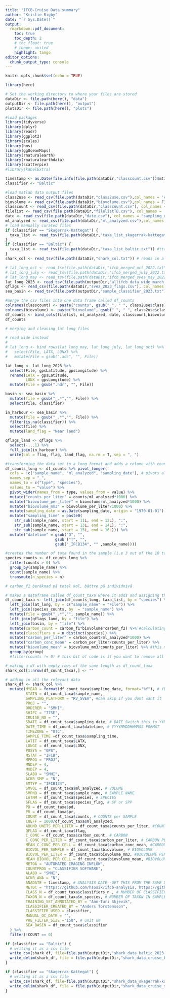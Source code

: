 ```yaml
---
title: "IFCB-Cruise Data summary"
author: "Kristie Rigby"
date: "`r Sys.Date()`"
output: 
  rmarkdown::pdf_document:
    toc: true
    toc_depth: 2
    # toc_float: true
    # theme: united
    highlight: tango 
editor_options:
  chunk_output_type: console
---
```


```r
knitr::opts_chunk$set(echo = TRUE)
```

```r
library(here)

# Set the working directory to where your files are stored
dataDir <- file.path(here(), "data")
outputDir <- file.path(here(), "output")
plotsDir <- file.path(here(), "plots")
```


```r
#load packages
library(tidyverse)
library(dplyr)
library(readr)
library(ggplot2)
library(scales)
library(hms)
library(ggOceanMaps)
library(rnaturalearth)
library(rnaturalearthdata)
library(scatterpie)
#library(kabelExtra)
```

```r
timestamp <- as.Date(file.info(file.path(dataDir,"classcount.csv"))$mtime)
classifier <- "Baltic"

#load matlab data output files
class2use <- read_csv(file.path(dataDir,"class2use.csv"),col_names = 'class')
biovolume <- read_csv(file.path(dataDir,"biovolume.csv"),col_names = F)
classcount <- read_csv(file.path(dataDir,"classcount.csv"), col_names = F)
filelist <- read_csv(file.path(dataDir,"filelistTB.csv"), col_names = 'sample_name')
date <- read_csv(file.path(dataDir,"date.csv"), col_names = "sampling_date")
ml_analyzed <- read_csv(file.path(dataDir,"ml_analyzed.csv"),col_names = "ml_analyzed")
# load manually curated files
if (classifier == "Skagerrak-Kattegat") {
  taxa_list <- read_tsv(file.path(dataDir,"taxa_list_skagerrak-kattegat.txt")) #ttaxa list to make the groups (change this file when you add more species)
}
if (classifier == "Baltic") {
  taxa_list <- read_tsv(file.path(dataDir,"taxa_list_baltic.txt")) #ttaxa list to make the groups (change this file when you add more species)
}
shark_col <- read_tsv(file.path(dataDir,"shark_col.txt")) # reads in a list of all the columns needed for the shark database

# lat_long_oct <- read_tsv(file.path(dataDir,"ifcb_merged_oct_2022.txt")) #reads in the latitude and longitude files
# lat_long_july <- read_tsv(file.path(dataDir,"ifcb_merged_july_2022.txt"))
# lat_long_may <- read_tsv(file.path(dataDir,"ifcb_merged_svea_may_2022.txt"))
lat_long_2023 <- read_tsv(file.path(outputDir,"allifcb_data_wide_march_2023.txt"))
qflags <- read_csv(file.path(dataDir,"svea_2023_flags.csv"), col_names = T)
sea_basin <- read_tsv(file.path(outputDir,"sample_classifier_2023.txt"))
```


```r
#merge the csv files into one data frame called df_counts
colnames(classcount) <- paste("counts", gsub("_", " ", class2use$class), sep="_") # assign species names from class2use to classcount
colnames(biovolume) <- paste("biovolume", gsub("_", " ", class2use$class), sep="_") # assign species names from class2use to biovolume
df_counts <- bind_cols(filelist, ml_analyzed, date, classcount,biovolume) #combine the filelist with the ml_analayzed and classcount
df_counts
```

```r
# merging and cleaning lat long files

# read wide instead
# 
# lat_long <- bind_rows(lat_long_may, lat_long_july, lat_long_oct) %>% 
#   select(File, LATX, LONX) %>% 
#   mutate(File = gsub(".adc", "", File))

lat_long <- lat_long_2023 %>%
  select(File, gpsLatitude, gpsLongitude) %>%
  rename(LATX = gpsLatitude,
         LONX = gpsLongitude) %>%
  mutate(File = gsub(".hdr", "", File))

basin <- sea_basin %>%
  mutate(file = gsub("_.*","", File)) %>%
  select(file, classifier)

in_harbour <- sea_basin %>%
  mutate(file = gsub("_.*","", File)) %>%
  filter(is.na(classifier)) %>%
  select(file) %>%
  mutate(land_flag = "Near land")

qflags_land <- qflags %>%
  select(-...1) %>%
  full_join(in_harbour) %>%
  unite(col = flag, flag, land_flag, na.rm = T, sep = ", ")
```

```r
#transforming the data set to a long format and adds a column with counts per litre 
df_counts_long <- df_counts %>% pivot_longer(
  cols = !c("sample_name", "ml_analyzed", "sampling_date"), # pivots all but these
  names_sep = "_",
  names_to = c("type", "species"), 
  values_to = "value") %>% 
  pivot_wider(names_from = type, values_from = value) %>% 
  mutate("counts_per_liter" = counts/ml_analyzed*1000) %>% 
  mutate("biovolume_per_liter" = biovolume/ml_analyzed*1000) %>% 
  mutate("biovolume_mm3" = biovolume_per_liter/1000) %>% 
  mutate(sampling_date = as.Date(sampling_date, origin = "1970-01-01") - 719529) %>% 
  mutate("sampling_time" = paste0(
    str_sub(sample_name, start = 11L, end = 12L), ":", 
    str_sub(sample_name, start = 13L, end = 14L), ":",
    str_sub(sample_name, start = 15L, end = 16L))) %>% 
  mutate("datetime" = gsub("D", "", 
                      gsub ("T", "", 
                      gsub("_IFCB134", "" ,sample_name))))
```

```r
#creates the number of taxa found in the sample (i.e 3 out of the 10 total)
species_counts <- df_counts_long %>% 
  filter(counts > 0) %>% 
  group_by(sample_name) %>% 
  count(sample_name) %>% 
  transmute(n_species = n)
```


```r
# carbon_f1 beräknad på total kol, bättre på individnivå

# makes a dataframe called df_count_taxa where it adds and assigning the group and HAB to the species (long format). Adds the columns for the carbon content, and the means
df_count_taxa <- left_join(df_counts_long, taxa_list, by = "species") %>% 
  left_join(lat_long, by = c("sample_name" = "File")) %>% 
  left_join(species_counts, by  = "sample_name") %>% 
  mutate(file = gsub("_.*","", sample_name)) %>%
  left_join(qflags_land, by = "file") %>%
  left_join(basin, by = "file") %>%
  mutate(carbon_count = carbon_f1*biovolume^carbon_f2) %>% #calculating carbon divide this by the counts
  mutate(classifiers_n = n_distinct(species)) %>%
  mutate("carbon_per_liter" = carbon_count/ml_analyzed*1000) %>%
  mutate("carbon_conc_mean" = carbon_per_liter/counts_per_liter) %>%
  mutate("biovolume_mean" = biovolume_mm3/counts_per_liter) %>% #this makes a biovolume per liter column with the adjusted units mm3
  group_by(group)
  #filter(counts != 0) # this bit of code is if you want to remove all the rows with 0 values
```


```r
# making a df with empty rows of the same length as df_count_taxa
shark_col[1:nrow(df_count_taxa),] <- ""

# adding in all the relevant data
shark_df <- shark_col %>% 
  mutate(MYEAR = format(df_count_taxa$sampling_date, format="%Y"), # YEAR
         STATN = df_count_taxa$sample_name,
         SAMPLING_PLATFORM = "RV_SVEA", #can skip if you dont want it
         PROJ = "",
         ORDERER = "SMHI", 
         SHIPC = "77SE",
         CRUISE_NO = "",
         SDATE = df_count_taxa$sampling_date, # DATE Switch this to YYMM
         DATE_TIME = df_count_taxa$datetime, # YYYYMMDDHHMMSS FORMAT
         TIMEZONE = "UTC",
         SAMPLE_TIME =df_count_taxa$sampling_time,
         LATIT = df_count_taxa$LATX,
         LONGI = df_count_taxa$LONX,
         POSYS = "GPS",
         MSTAT = "IFCB",
         MPROG = "PROJ",
         MNDEP = 4,
         MXDEP = 4,
         SLABO = "SMHI",
         ACKR_SMP = "N",
         SMTYP = "IFCB134",
         SMVOL = df_count_taxa$ml_analyzed, # VOLUME
         SMPNO = df_count_taxa$sample_name, # SAMPLE NAME
         LATNM = df_count_taxa$species, # SPECIES
         SFLAG = df_count_taxa$species_flag, # SP or SPP
         PD = df_count_taxa$pd,
         PR = df_count_taxa$pr,
         COUNT = df_count_taxa$counts, # COUNTS per SAMPLE
         COEFF = 1000/df_count_taxa$ml_analyzed,
         ABUND_UNITS_PER_LITER = df_count_taxa$counts_per_liter, #COUNTS PER LITER
         QFLAG = df_count_taxa$flag,
         C_CONC = df_count_taxa$carbon_count, # CARBON
         C_CONC_PER_LITER = df_count_taxa$carbon_per_liter, # CARBON PER LITER
         MEAN_C_CONC_PER_CELL = df_count_taxa$carbon_conc_mean, #CARBON DIVIDED BY THE CELL COUNT
         BIOVOL_PER_SAMPLE = df_count_taxa$biovolume, # BIOVOLUME
         BIOVOL_PER_LITER = df_count_taxa$biovolume_mm3, #BIOVOLUME PER LITER
         MEAN_BIOVOL_PER_CELL = df_count_taxa$biovolume_mean, #BIOVOLUME mm3 per liter DIVIDED BY THE CELL COUNT per liter
         METOA = "AUTOMATED IMAGING INFLOW",
         COUNTPROG = "CLASSIFIER SOFTWARE", 
         ALABO = "SMHI",
         ACKR_ANA = "N",
         ANADATE = timestamp, # ANALYSIS DATE -GET THIS FROM THE SAVE DATE ON THE MATLAB FILE?
         METDC = "https://github.com/hsosik/ifcb-analysis, https://github.com/kudelalab/PSD", # METHOD
         CLASS_N = df_count_taxa$classifiers_n , # NUMBER OF CLASSIFIERS
         TAXON_N = df_count_taxa$n_species, # NUMBER OF TAXON IN SAMPLE ## cahnge this is shark col
         TRAINING_SET_ANNOTATED_BY = "Ann-Turi Skjevik",
         CLASSIFIER_CREATED_BY = "Anders Torstensson",
         CLASSIFIER_USED = classifier,
         MANUAL_QC_DATE = "",
         PRE_FILTER_SIZE ="150", # unit um
         SEA_BASIN = df_count_taxa$classifier
  ) %>%
  filter(!COUNT == 0)

if (classifier == "Baltic") {
  # writing it as a csv file
  write_csv(shark_df, file=file.path(outputDir,"shark_data_baltic_2023.csv")) #change to tab separated
  write_delim(shark_df, file = file.path(outputDir,"shark_data_cruise_baltic_2023.txt"), delim = "\t", na = "") #this is for a tab delimited file
}

if (classifier == "Skagerrak-Kattegat") {
  # writing it as a csv file
  write_csv(shark_df, file=file.path(outputDir,"shark_data_skagerrak-kattegat_2023.csv")) #change to tab separated
  write_delim(shark_df, file = file.path(outputDir,"shark_data_cruise_skagerrak-kattegat_2023.txt"), delim = "\t", na = "") #this is for a tab delimited file
}
```

